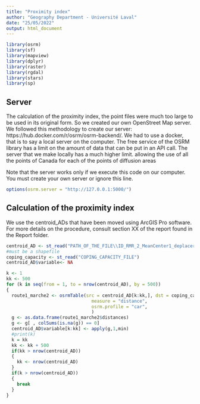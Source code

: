 ```yaml
---
title: "Proximity index"
author: "Geography Department - Université Laval"
date: "25/05/2022"
output: html_document
---
```


```r
library(osrm)
library(sf)
library(mapview)
library(dplyr)
library(raster)
library(rgdal)
library(stars)
library(sp)
```


## Server
The calculation of the proximity index, the point files were much too large to be used in its original form. So we created our own OpenStreet Map server. We followed this methodology to create our server: https://hub.docker.com/r/osrm/osrm-backend/. We had to use a docker, that is to say a local server on the computer. The free service of the OSRM library has a limit on the amount of data that can be put in an API call. The server that we make locally
has a much higher limit. allowing the use of all the points of Canada for each of the points of diffusion areas

Note that the server works only if we execute this code on our computer. You must create your own server or ignore this line.

```r
options(osrm.server = "http://127.0.0.1:5000/")
```

## Calculation of the proximity index
We use the centroid_ADs that have been moved using ArcGIS Pro software. For more details on the procedure, consult section XX of the report found in the Report folder.


```r
centroid_AD <- st_read("PATH_OF_THE_FILE\\ID_RMR_2_MeanCenter1_deplacer.shp")
#must be a shapefile
coping_capacity <- st_read("COPING_CAPACITY_FILE")
centroid_AD$variable<- NA

k <- 1
kk <- 500
for (k in seq(from = 1, to = nrow(centroid_AD), by = 500))
{
  route1_marche2 <- osrmTable(src = centroid_AD[k:kk,], dst = coping_capacity,
                                measure = "distance",
                                osrm.profile = "car",
                                )
  g <- as.data.frame(route1_marche2$distances)
  g <- g[ , colSums(is.na(g)) == 0]
  centroid_AD$variable[k:kk] <- apply(g,1,min)
  #print(k)
  k = kk
  kk <- kk + 500
  if(kk > nrow(centroid_AD))
  {
    kk <- nrow(centroid_AD)
  }
  if(k > nrow(centroid_AD))
  {
    break
  }
}
```

